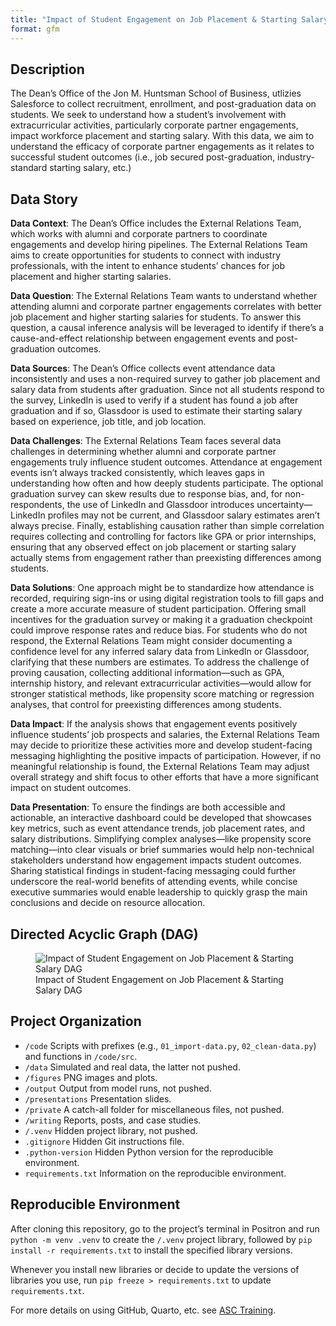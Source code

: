 ```yaml
---
title: "Impact of Student Engagement on Job Placement & Starting Salary"
format: gfm
---
```


## Description

The Dean's Office of the Jon M. Huntsman School of Business, utlizies Salesforce to collect recruitment, enrollment, and post-graduation data on students. We seek to understand how a student's involvement with extracurricular activities, particularly corporate partner engagements, impact workforce placement and starting salary. With this data, we aim to understand the efficacy of corporate partner engagements as it relates to successful student outcomes (i.e., job secured post-graduation, industry-standard starting salary, etc.)

## Data Story

**Data Context**: The Dean’s Office includes the External Relations Team, which works with alumni and corporate partners to coordinate engagements and develop hiring pipelines. The External Relations Team aims to create opportunities for students to connect with industry professionals, with the intent to enhance students’ chances for job placement and higher starting salaries.

**Data Question**: The External Relations Team wants to understand whether attending alumni and corporate partner engagements correlates with better job placement and higher starting salaries for students. To answer this question, a causal inference analysis will be leveraged to identify if there's a cause-and-effect relationship between engagement events and post-graduation outcomes.

**Data Sources**: The Dean's Office collects event attendance data inconsistently and uses a non-required survey to gather job placement and salary data from students after graduation. Since not all students respond to the survey, LinkedIn is used to verify if a student has found a job after graduation and if so, Glassdoor is used to estimate their starting salary based on experience, job title, and job location.

**Data Challenges**: The External Relations Team faces several data challenges in determining whether alumni and corporate partner engagements truly influence student outcomes. Attendance at engagement events isn’t always tracked consistently, which leaves gaps in understanding how often and how deeply students participate. The optional graduation survey can skew results due to response bias, and, for non-respondents, the use of LinkedIn and Glassdoor introduces uncertainty—LinkedIn profiles may not be current, and Glassdoor salary estimates aren’t always precise. Finally, establishing causation rather than simple correlation requires collecting and controlling for factors like GPA or prior internships, ensuring that any observed effect on job placement or starting salary actually stems from engagement rather than preexisting differences among students.

**Data Solutions**: One approach might be to standardize how attendance is recorded, requiring sign-ins or using digital registration tools to fill gaps and create a more accurate measure of student participation. Offering small incentives for the graduation survey or making it a graduation checkpoint could improve response rates and reduce bias. For students who do not respond, the External Relations Team might consider documenting a confidence level for any inferred salary data from LinkedIn or Glassdoor, clarifying that these numbers are estimates. To address the challenge of proving causation, collecting additional information—such as GPA, internship history, and relevant extracurricular activities—would allow for stronger statistical methods, like propensity score matching or regression analyses, that control for preexisting differences among students.

**Data Impact**: If the analysis shows that engagement events positively influence students' job prospects and salaries, the External Relations Team may decide to prioritize these activities more and develop student-facing messaging highlighting the positive impacts of participation. However, if no meaningful relationship is found, the External Relations Team may adjust overall strategy and shift focus to other efforts that have a more significant impact on student outcomes.

**Data Presentation**: To ensure the findings are both accessible and actionable, an interactive dashboard could be developed that showcases key metrics, such as event attendance trends, job placement rates, and salary distributions. Simplifying complex analyses—like propensity score matching—into clear visuals or brief summaries would help non-technical stakeholders understand how engagement impacts student outcomes. Sharing statistical findings in student-facing messaging could further underscore the real-world benefits of attending events, while concise executive summaries would enable leadership to quickly grasp the main conclusions and decide on resource allocation.

## Directed Acyclic Graph (DAG)

![Impact of Student Engagement on Job Placement & Starting Salary DAG](/figures/dag_v1.png)


## Project Organization

- `/code` Scripts with prefixes (e.g., `01_import-data.py`, `02_clean-data.py`) and functions in `/code/src`.
- `/data` Simulated and real data, the latter not pushed.
- `/figures` PNG images and plots.
- `/output` Output from model runs, not pushed.
- `/presentations` Presentation slides.
- `/private` A catch-all folder for miscellaneous files, not pushed.
- `/writing` Reports, posts, and case studies.
- `/.venv` Hidden project library, not pushed.
- `.gitignore` Hidden Git instructions file.
- `.python-version` Hidden Python version for the reproducible environment.
- `requirements.txt` Information on the reproducible environment.

## Reproducible Environment

After cloning this repository, go to the project's terminal in Positron and run `python -m venv .venv` to create the `/.venv` project library, followed by `pip install -r requirements.txt` to install the specified library versions.

Whenever you install new libraries or decide to update the versions of libraries you use, run `pip freeze > requirements.txt` to update `requirements.txt`.

For more details on using GitHub, Quarto, etc. see [ASC Training](https://github.com/marcdotson/asc-training).
